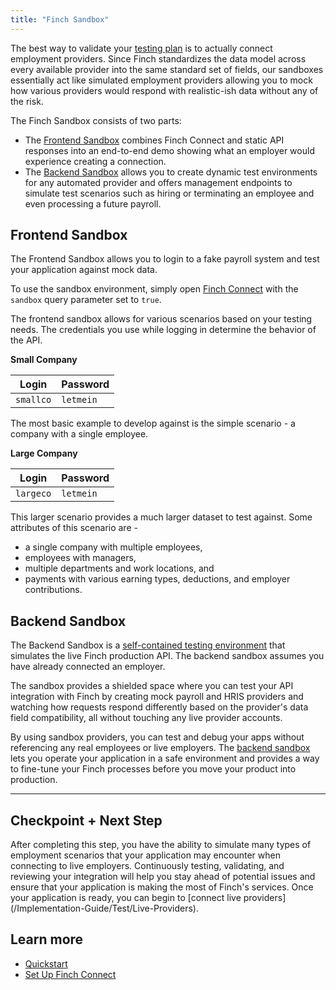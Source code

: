 ```yaml
---
title: "Finch Sandbox"
---
```


The best way to validate your [testing plan](/Implementation-Guide/Test/Testing-Plan) is to actually connect employment providers. Since Finch standardizes the data model across every available provider into the same standard set of fields, our sandboxes essentially act like simulated employment providers allowing you to mock how various providers would respond with realistic-ish data without any of the risk.

The Finch Sandbox consists of two parts: 
- The [Frontend Sandbox](#frontend-sandbox) combines Finch Connect and static API responses into an end-to-end demo showing what an employer would experience creating a connection. 
- The [Backend Sandbox](#backend-sandbox) allows you to create dynamic test environments for any automated provider and offers management endpoints to simulate test scenarios such as hiring or terminating an employee and even processing a future payroll.

## Frontend Sandbox

The Frontend Sandbox allows you to login to a fake payroll system and test your application against mock data.

To use the sandbox environment, simply open [Finch Connect](/Implementation-Guide/Connect/Set-Up-Finch-Connect) with the `sandbox` query parameter set to `true`.

The frontend sandbox allows for various scenarios based on your testing needs. The credentials you use while logging in determine the behavior of the API.

**Small Company**

Login             | Password
---------------------|-------------
 `smallco`           | `letmein` 

The most basic example to develop against is the simple scenario - a company with a single employee.

**Large Company**

Login              | Password
----------------------|-------------
 `largeco`            | `letmein` 

This larger scenario provides a much larger dataset to test against. Some attributes of this scenario are -
* a single company with multiple employees,
* employees with managers,
* multiple departments and work locations, and
* payments with various earning types, deductions, and employer contributions.


## Backend Sandbox

The Backend Sandbox is a [self-contained testing environment](https://sandbox.tryfinch.com) that simulates the live Finch production API. The backend sandbox assumes you have already connected an employer.

The sandbox provides a shielded space where you can test your API integration with Finch by creating mock payroll and HRIS providers and watching how requests respond differently based on the provider's data field compatibility, all without touching any live provider accounts. 

By using sandbox providers, you can test and debug your apps without referencing any real employees or live employers. The [backend sandbox](https://sandbox.tryfinch.com) lets you operate your application in a safe environment and provides a way to fine-tune your Finch processes before you move your product into production.

---

## Checkpoint + Next Step
<Check>
 After completing this step, you have the ability to simulate many types of employment scenarios that your application may encounter when connecting to live employers. Continuously testing, validating, and reviewing your integration will help you stay ahead of potential issues and ensure that your application is making the most of Finch's services. Once your application is ready, you can begin to [connect live providers](/Implementation-Guide/Test/Live-Providers). 
</Check>

## Learn more
- [Quickstart](/Get-Started/Quickstart)
- [Set Up Finch Connect](/Implementation-Guide/Connect/Set-Up-Finch-Connect)
